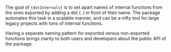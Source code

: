 The goal of `{dotInternals}` is to set apart names of internal functions from the ones exported by adding a dot (`.`) in front of their name. The package automates this task in a scalable manner, and can be a nifty tool for large legacy projects with tons of internal functions.

Having a separate naming pattern for exported versus non-exported functions brings clarity to both users and developers about the public API of the package.
